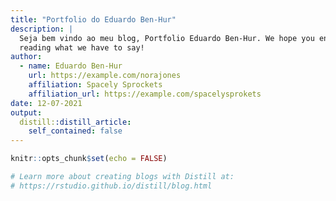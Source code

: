 ```yaml
---
title: "Portfolio do Eduardo Ben-Hur"
description: |
  Seja bem vindo ao meu blog, Portfolio Eduardo Ben-Hur. We hope you enjoy 
  reading what we have to say!
author:
  - name: Eduardo Ben-Hur 
    url: https://example.com/norajones
    affiliation: Spacely Sprockets
    affiliation_url: https://example.com/spacelysprokets
date: 12-07-2021
output:
  distill::distill_article:
    self_contained: false
---
```


```r
knitr::opts_chunk$set(echo = FALSE)

# Learn more about creating blogs with Distill at:
# https://rstudio.github.io/distill/blog.html

```



